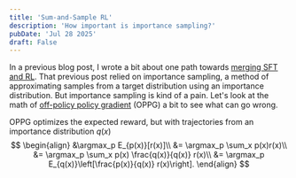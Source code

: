 ```yaml
---
title: 'Sum-and-Sample RL'
description: 'How important is importance sampling?'
pubDate: 'Jul 28 2025'
draft: False
---
```


In a previous blog post, I wrote a bit about one path towards [merging SFT and RL](https://justintchiu.com/blog/sftrl/).
That previous post relied on importance sampling, a method of approximating samples from a target distribution using an importance distribution.
But importance sampling is kind of a pain.
Let's look at the math of [off-policy policy gradient](https://arxiv.org/abs/1205.4839) (OPPG) a bit to see what can go wrong.

OPPG optimizes the expected reward, but with trajectories from an importance distribution $q(x)$
$$
\begin{align}
&\argmax_p E_{p(x)}[r(x)]\\
&= \argmax_p \sum_x p(x)r(x)\\
&= \argmax_p \sum_x p(x) \frac{q(x)}{q(x)} r(x)\\
&= \argmax_p E_{q(x)}\left[\frac{p(x)}{q(x)} r(x)\right].
\end{align}
$$


